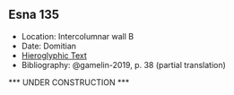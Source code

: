## Esna 135 {-}

<style>
  .col2 {
    columns: 2 300px;         /* number of columns and width in pixels*/
    -webkit-columns: 2 300px; /* chrome, safari */
    -moz-columns: 2 300px;    /* firefox */
    -webkit-column-break-inside: avoid;
    -page-break-inside: avoid;
    -break-inside: avoid;
  }

</style>


- Location: Intercolumnar wall B
- Date: Domitian
- [Hieroglyphic Text](https://www.ifao.egnet.net/uploads/publications/enligne/Temples-Esna002.pdf#page=317){target="_blank"}
- Bibliography: @gamelin-2019, p. 38 (partial translation)


*** UNDER CONSTRUCTION ***